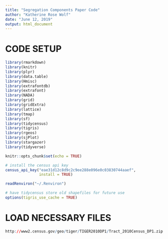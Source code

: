 ```yaml
---
title: "Segregation Components Paper Code"
author: "Katherine Rose Wolf"
date: "June 12, 2019"
output: html_document
---
```


# CODE SETUP

```r

library(rmarkdown)
library(knitr)
library(plyr)
library(data.table)
library(Hmisc)
library(extrafontdb)
library(extrafont)
library(NADA)
library(grid)
library(gridExtra)
library(lattice)
library(tmap)
library(sf)
library(tidycensus)
library(tigris)
library(rgeos)
library(sjPlot)
library(stargazer)
library(tidyverse)
```


```r
knitr::opts_chunk$set(echo = TRUE)
```


```r

# install the census api key
census_api_key("eae31d12c8d9c2c9ee288e096e0c03830744aaef", 
               install = TRUE)

readRenviron("~/.Renviron")

# have tidycensus store old shapefiles for future use
options(tigris_use_cache = TRUE)

```

# LOAD NECESSARY FILES

```r

http://www2.census.gov/geo/tiger/TIGER2010DP1/Tract_2010Census_DP1.zip

```

```r

```

```r

```

```r

```

